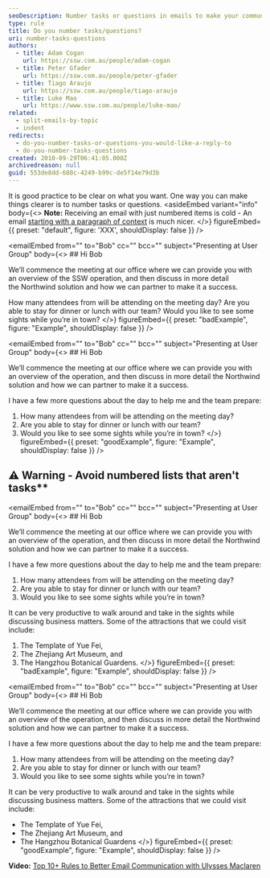 ```yaml
---
seoDescription: Number tasks or questions in emails to make your communication clear and concise.
type: rule
title: Do you number tasks/questions?
uri: number-tasks-questions
authors:
  - title: Adam Cogan
    url: https://ssw.com.au/people/adam-cogan
  - title: Peter Gfader
    url: https://ssw.com.au/people/peter-gfader
  - title: Tiago Araujo
    url: https://ssw.com.au/people/tiago-araujo
  - title: Luke Mao
    url: https://www.ssw.com.au/people/luke-mao/
related:
  - split-emails-by-topic
  - indent
redirects:
  - do-you-number-tasks-or-questions-you-would-like-a-reply-to
  - do-you-number-tasks-questions
created: 2010-09-29T06:41:05.000Z
archivedreason: null
guid: 553de8dd-680c-4249-b99c-de5f14e79d3b
---
```


It is good practice to be clear on what you want. One way you can make things clearer is to number tasks or questions.
<asideEmbed
  variant="info"
  body={<>
    **Note:** Receiving an email with just numbered items is cold - An email [starting with a paragraph of context](/add-context-reasoning-to-emails) is much nicer.
  </>}
  figureEmbed={{
    preset: "default",
    figure: 'XXX',
    shouldDisplay: false
  }}
/>

<emailEmbed
  from=""
  to="Bob"
  cc=""
  bcc=""
  subject="Presenting at User Group"
  body={<>
    ## Hi Bob

We’ll commence the meeting at our office where we can provide you with an overview of the SSW operation, and then discuss in more detail the Northwind solution and how we can partner to make it a success.

How many attendees from will be attending on the meeting day? Are you able to stay for dinner or lunch with our team? Would you like to see some sights while you’re in town?
  </>}
  figureEmbed={{
    preset: "badExample",
    figure: "Example",
    shouldDisplay: false
  }}
/>

<emailEmbed
  from=""
  to="Bob"
  cc=""
  bcc=""
  subject="Presenting at User Group"
  body={<>
    ## Hi Bob

We’ll commence the meeting at our office where we can provide you with an overview of the operation, and then discuss in more detail the Northwind solution and how we can partner to make it a success.

I have a few more questions about the day to help me and the team prepare:

1. How many attendees from will be attending on the meeting day?
2. Are you able to stay for dinner or lunch with our team?
3. Would you like to see some sights while you’re in town?
  </>}
  figureEmbed={{
    preset: "goodExample",
    figure: "Example",
    shouldDisplay: false
  }}
/>

## ⚠️ Warning - Avoid numbered lists that aren't tasks**

<emailEmbed
  from=""
  to="Bob"
  cc=""
  bcc=""
  subject="Presenting at User Group"
  body={<>
    ## Hi Bob

We’ll commence the meeting at our office where we can provide you with an overview of the operation, and then discuss in more detail the Northwind solution and how we can partner to make it a success.

I have a few more questions about the day to help me and the team prepare:

1. How many attendees from will be attending on the meeting day?
2. Are you able to stay for dinner or lunch with our team?
3. Would you like to see some sights while you’re in town?

It can be very productive to walk around and take in the sights while discussing business matters. Some of the attractions that we could visit include:

1. The Template of Yue Fei,
2. The Zhejiang Art Museum, and
3. The Hangzhou Botanical Guardens.
  </>}
  figureEmbed={{
    preset: "badExample",
    figure: "Example",
    shouldDisplay: false
  }}
/>

<emailEmbed
  from=""
  to="Bob"
  cc=""
  bcc=""
  subject="Presenting at User Group"
  body={<>
    ## Hi Bob

We’ll commence the meeting at our office where we can provide you with an overview of the operation, and then discuss in more detail the Northwind solution and how we can partner to make it a success.

I have a few more questions about the day to help me and the team prepare:

1. How many attendees from will be attending on the meeting day?
2. Are you able to stay for dinner or lunch with our team?
3. Would you like to see some sights while you’re in town?

It can be very productive to walk around and take in the sights while discussing business matters. Some of the attractions that we could visit include:

* The Template of Yue Fei,
* The Zhejiang Art Museum, and
* The Hangzhou Botanical Guardens
  </>}
  figureEmbed={{
    preset: "goodExample",
    figure: "Example",
    shouldDisplay: false
  }}
/>

**Video:** [Top 10+ Rules to Better Email Communication with Ulysses Maclaren](https://www.youtube.com/watch?v=LAqRokqq4jI)